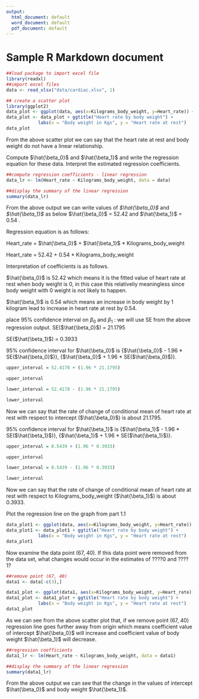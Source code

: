 ```yaml
---
output:
  html_document: default
  word_document: default
  pdf_document: default
---
```


# Sample R Markdown document

```r
##load package to import excel file
library(readxl)
##import excel files
data <- read_xlsx("data/cardiac.xlsx", 1)


```

```r
## create a scatter plot
library(ggplot2)
data_plot <- ggplot(data, aes(x=Kilograms_body_weight, y=Heart_rate)) + geom_point()
data_plot <- data_plot + ggtitle("Heart rate by body weight") +
            labs(x = "Body weight in Kgs", y = "Heart rate at rest")
data_plot

```

From the above scatter plot we can say that the heart rate at rest and body weight do not have a linear relationship.


Compute $\hat{\beta_0}$ and $\hat{\beta_1}$ and write the regression equation for these data. Interpret the estimated regression coefficients.
```r
##compute regression coefficients - linear regression
data_lr <- lm(Heart_rate ~ Kilograms_body_weight, data = data)

##display the summary of the linear regression
summary(data_lr)

```

From the above output we can write  values of *$\hat{\beta_0}$* and *$\hat{\beta_1}$* as below $\hat{\beta_0}$ = 52.42 and $\hat{\beta_1}$ = 0.54 .

Regression equation is as follows:

Heart_rate = $\hat{\beta_0}$ + $\hat{\beta_1}$ * Kilograms_body_weight

Heart_rate = 52.42 + 0.54 * Kilograms_body_weight

Interpretation of coefficients is as follows.

$\hat{\beta_0}$ is 52.42 which means it is the fitted value of heart rate at rest when body weight is 0, in this case this relativeliy meaningless since body weight with 0 weight is not likely to happen.

$\hat{\beta_1}$ is 0.54 which means an increase in body weight by 1 kilogram lead to increase in heart rate at rest by 0.54.


place 95% confidence interval on  $\beta_0$ and $\beta_1$ : we will use SE from the above  regression output.
SE($\hat{\beta_0}$) = 21.1795

SE($\hat{\beta_1}$) = 0.3933

95% confidence interval for $\hat{\beta_0}$ is {$\hat{\beta_0}$ - 1.96 * SE($\hat{\beta_0}$)},
{$\hat{\beta_0}$ + 1.96 * SE($\hat{\beta_0}$)}.

```r
upper_interval = 52.4178 + (1.96 * 21.1795)

upper_interval

lower_interval = 52.4178 - (1.96 * 21.1795)

lower_interval
```
Now we can say that the rate of change of conditional mean of heart rate at rest with respect to intercept ($\hat{\beta_0}$) is about 21.1795.

95% confidence interval for $\hat{\beta_1}$ is {$\hat{\beta_1}$ - 1.96 * SE($\hat{\beta_1}$)},
{$\hat{\beta_1}$ + 1.96 * SE($\hat{\beta_1}$)}.

```r
upper_interval = 0.5439 + (1.96 * 0.3933)

upper_interval

lower_interval = 0.5439 - (1.96 * 0.3933)

lower_interval

```
Now we can say that the rate of change of conditional mean of heart rate at rest with respect to Kilograms_body_weight ($\hat{\beta_1}$) is about 0.3933.


Plot the regression line on the graph from part 1.1

```r

data_plot1 <- ggplot(data, aes(x=Kilograms_body_weight, y=Heart_rate)) + geom_point(color='blue') + geom_smooth(method = "lm", color='red', se = FALSE)
data_plot1 <- data_plot1 + ggtitle("Heart rate by body weight") +
            labs(x = "Body weight in Kgs", y = "Heart rate at rest")
data_plot1
```

Now examine the data point (67, 40). If this data point were removed from the data set, what changes would occur in the estimates of ????0 and ????1?

```r
##remove point (67, 40)
data1 <- data[-c(3),]

data1_plot <- ggplot(data1, aes(x=Kilograms_body_weight, y=Heart_rate)) + geom_point(color='blue') + geom_smooth(method = "lm", color='red', se = FALSE)
data1_plot <- data1_plot + ggtitle("Heart rate by body weight") +
            labs(x = "Body weight in Kgs", y = "Heart rate at rest")
data1_plot

```
As we can see from the above scatter plot that, if we remove point (67, 40) regression line goes further away from origin which means coefficient value of intercept $\hat{\beta_0}$ will increase and coefficient value of body weight $\hat{\beta_1}$ will decrease.

```r
##regression coefficients
data1_lr <- lm(Heart_rate ~ Kilograms_body_weight, data = data1)

##display the summary of the linear regression
summary(data1_lr)

```
From the above output we can see that the change in the values of intercept $\hat{\beta_0}$ and body weight $\hat{\beta_1}$.
